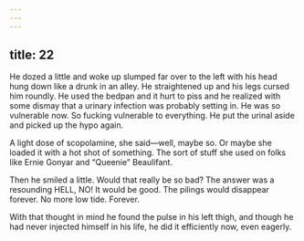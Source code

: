 ```yaml
---
---
---
```

title: 22
---




He dozed a little and woke up slumped far over to the left with his head hung down like a drunk in an alley. He straightened up and his legs cursed him roundly. He used the bedpan and it hurt to piss and he realized with some dismay that a urinary infection was probably setting in. He was so vulnerable now. So fucking vulnerable to everything. He put the urinal aside and picked up the hypo again.

A light dose of scopolamine, she said—well, maybe so. Or maybe she loaded it with a hot shot of something. The sort of stuff she used on folks like Ernie Gonyar and “Queenie” Beaulifant.

Then he smiled a little. Would that really be so bad? The answer was a resounding HELL, NO! It would be good. The pilings would disappear forever. No more low tide. Forever.

With that thought in mind he found the pulse in his left thigh, and though he had never injected himself in his life, he did it efficiently now, even eagerly.